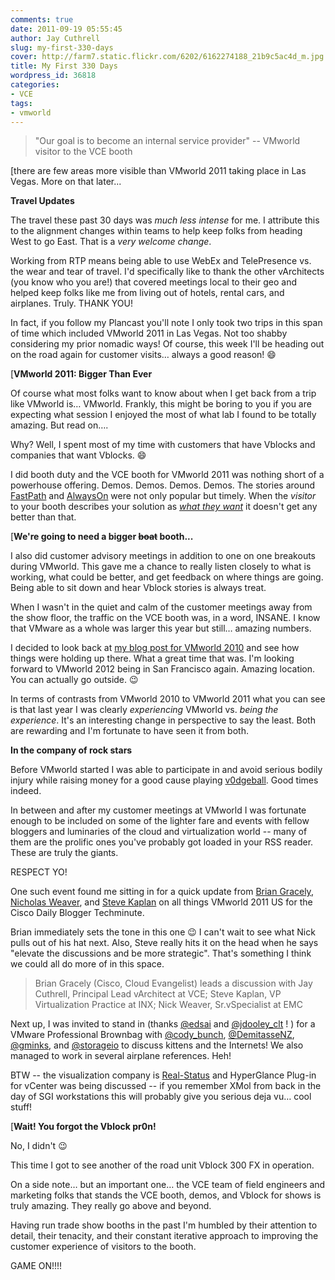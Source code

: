 ```yaml
---
comments: true
date: 2011-09-19 05:55:45
author: Jay Cuthrell
slug: my-first-330-days
cover: http://farm7.static.flickr.com/6202/6162274188_21b9c5ac4d_m.jpg
title: My First 330 Days
wordpress_id: 36818
categories:
- VCE
tags:
- vmworld
---
```


> "Our goal is to become an internal service provider" -- VMworld visitor to the VCE booth



[there are few areas more visible than VMworld 2011 taking place in Las Vegas. More on that later...

**Travel Updates**

The travel these past 30 days was _much less intense_ for me. I attribute this to the alignment changes within teams to help keep folks from heading West to go East. That is a _very welcome change_. 

Working from RTP means being able to use WebEx and TelePresence vs. the wear and tear of travel. I'd specifically like to thank the other vArchitects (you know who you are!) that covered meetings local to their geo and helped keep folks like me from living out of hotels, rental cars, and airplanes. Truly. THANK YOU!

In fact, if you follow my Plancast you'll note I only took two trips in this span of time which included VMworld 2011 in Las Vegas. Not too shabby considering my prior nomadic ways! Of course, this week I'll be heading out on the road again for customer visits… always a good reason! :smile:

[**VMworld 2011: Bigger Than Ever** 

Of course what most folks want to know about when I get back from a trip like VMworld is… VMworld. Frankly, this might be boring to you if you are expecting what session I enjoyed the most of what lab I found to be totally amazing. But read on….

Why? Well, I spent most of my time with customers that have Vblocks and companies that want Vblocks. :smile: 

I did booth duty and the VCE booth for VMworld 2011 was nothing short of a powerhouse offering. Demos. Demos. Demos. Demos. The stories around [FastPath](http://www.vce.com/fastpath/) and [AlwaysOn](http://blog.aarondelp.com/2011/08/vce-vmwares-alwayson-desktop-solution.html) were not only popular but timely. When the _visitor_ to your booth describes your solution as _[what they want](http://vmforsp.typepad.com/vm-for-service-providers/2011/09/vmworld-2011-invisible-vdi-infrastructure-heres-how.html)_ it doesn't get any better than that.

[**We're going to need a bigger <strike>boat</strike> booth...**

I also did customer advisory meetings in addition to one on one breakouts during VMworld. This gave me a chance to really listen closely to what is working, what could be better, and get feedback on where things are going. Being able to sit down and hear Vblock stories is always treat.

When I wasn't in the quiet and calm of the customer meetings away from the show floor, the traffic on the VCE booth was, in a word, INSANE. I know that VMware as a whole was larger this year but still… amazing numbers. 

I decided to look back at [my blog post for VMworld 2010](http://fudge.org/vmworld-2010/) and see how things were holding up there. What a great time that was. I'm looking forward to VMworld 2012 being in San Francisco again. Amazing location. You can actually go outside. :wink:

In terms of contrasts from VMworld 2010 to VMworld 2011 what you can see is that last year I was clearly _experiencing_ VMworld vs. _being the experience_. It's an interesting change in perspective to say the least.  Both are rewarding and I'm fortunate to have seen it from both.

**In the company of rock stars**

Before VMworld started I was able to participate in and avoid serious bodily injury while raising money for a good cause playing [v0dgeball](https://www.seeuthere.com/rsvp/invitation/invitation.asp?id=/m2c4ec-1710YNCV5FLYX). Good times indeed.

In between and after my customer meetings at VMworld I was fortunate enough to be included on some of the lighter fare and events with fellow bloggers and luminaries of the cloud and virtualization world -- many of them are the prolific ones you've probably got loaded in your RSS reader. These are truly the giants. 

RESPECT YO!

One such event found me sitting in for a quick update from [Brian Gracely](http://www.briangracely.com/), [Nicholas Weaver](http://nickapedia.com/), and [Steve Kaplan](http://www.bythebell.com/) on all things VMworld 2011 US for the Cisco Daily Blogger Techminute.

Brian immediately sets the tone in this one :wink: I can't wait to see what Nick pulls out of his hat next. Also, Steve really hits it on the head when he says "elevate the discussions and be more strategic". That's something I think we could all do more of in this space.





> Brian Gracely (Cisco, Cloud Evangelist) leads a discussion with Jay Cuthrell, Principal Lead vArchitect at VCE; Steve Kaplan, VP Virtualization Practice at INX; Nick Weaver, Sr.vSpecialist at EMC



Next up, I was invited to stand in (thanks [@edsai](http://twitter.com/edsai) and [@jdooley_clt](http://twitter.com/jdooley_clt) ! ) for a VMware Professional Brownbag with [@cody_bunch](http://twitter.com/cody_bunch), [@DemitasseNZ](http://twitter.com/DemitasseNZ), [@gminks](http://twitter.com/gminks), and [@storageio](http://twitter.com/storageio) to discuss kittens and the Internets! We also managed to work in several airplane references. Heh!



BTW -- the visualization company is [Real-Status](http://www.real-status.com/) and HyperGlance Plug-in for vCenter was being discussed -- if you remember XMol from back in the day of SGI workstations this will probably give you serious deja vu… cool stuff!

[**Wait! You forgot the Vblock pr0n!**

No, I didn't :wink: 

This time I got to see another of the road unit Vblock 300 FX in operation. 

On a side note… but an important one… the VCE team of field engineers and marketing folks that stands the VCE booth, demos, and Vblock for shows is truly amazing. They really go above and beyond. 

Having run trade show booths in the past I'm humbled by their attention to detail, their tenacity, and their constant iterative approach to improving the customer experience of visitors to the booth.

GAME ON!!!!
